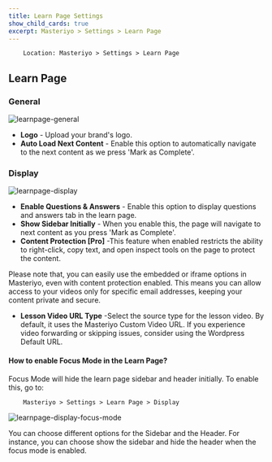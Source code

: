 ```yaml
---
title: Learn Page Settings
show_child_cards: true
excerpt: Masteriyo > Settings > Learn Page
---
```


        Location: Masteriyo > Settings > Learn Page

## Learn Page

### General

![learnpage-general](https://github.com/user-attachments/assets/469a23c7-5f77-446b-b596-5837b814be5c)

- **Logo** - Upload your brand's logo.
- **Auto Load Next Content** - Enable this option to automatically navigate to the next content as we press 'Mark as Complete'.

### Display

![learnpage-display](https://github.com/user-attachments/assets/12b3a9ea-c413-47be-859b-ec6a04bc11b1)

- **Enable Questions & Answers** - Enable this option to display questions and answers tab in the learn page.
- **Show Sidebar Initially** - When you enable this, the page will navigate to next content as you press 'Mark as Complete'.
- **Content Protection [Pro]** -This feature when enabled restricts the ability to right-click, copy text, and open inspect tools on the page to
protect the content.

<Callout>
Please note that, you can easily use the embedded or iframe options in Masteriyo, even with content protection enabled. This means you can allow access to your videos only for specific email addresses, keeping your content private and secure.
</Callout>

- **Lesson Video URL Type** -Select the source type for the lesson video. By default, it uses the Masteriyo Custom Video URL. If you experience video forwarding or skipping issues, consider using the Wordpress Default URL.

#### How to enable Focus Mode in the Learn Page?

Focus Mode will hide the learn page sidebar and header initially. To enable this, go to:

        Masteriyo > Settings > Learn Page > Display

![learnpage-display-focus-mode](https://github.com/user-attachments/assets/2f4f3605-1332-4492-829b-4b15b4c55b64)

You can choose different options for the Sidebar and the Header. For instance, you can choose show the sidebar and hide the header when the focus mode is enabled.
